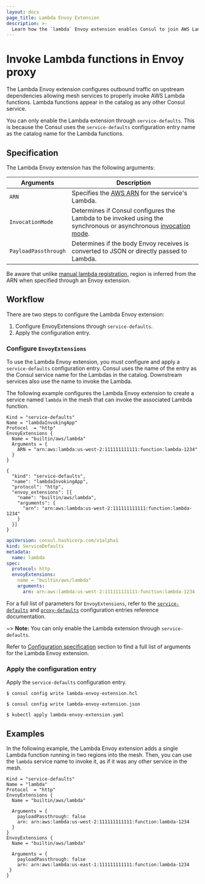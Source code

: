 ```yaml
---
layout: docs
page_title: Lambda Envoy Extension
description: >-
  Learn how the `lambda` Envoy extension enables Consul to join AWS Lambda functions to its service mesh.
---
```


# Invoke Lambda functions in Envoy proxy

The Lambda Envoy extension configures outbound traffic on upstream dependencies allowing mesh services to properly invoke AWS Lambda functions. Lambda functions appear in the catalog as any other Consul service.

You can only enable the Lambda extension through `service-defaults`. This is because the Consul uses the `service-defaults` configuration entry name as the catalog name for the Lambda functions.

## Specification

The Lambda Envoy extension has the following arguments:

| Arguments            | Description                                                                                      |
| -------------------- | ------------------------------------------------------------------------------------------------ |
| `ARN`                | Specifies the [AWS ARN](https://docs.aws.amazon.com/general/latest/gr/aws-arns-and-namespaces.html) for the service's Lambda. |
| `InvocationMode`     | Determines if Consul configures the Lambda to be invoked using the synchronous or asynchronous [invocation mode](https://docs.aws.amazon.com/lambda/latest/operatorguide/invocation-modes.html). |
| `PayloadPassthrough` | Determines if the body Envoy receives is converted to JSON or directly passed to Lambda.         |

Be aware  that unlike [manual lambda registration](/consul/docs/lambda/registration/manual#supported-meta-fields), region is  inferred from the ARN when specified through an Envoy extension.

## Workflow

There are two steps to configure the Lambda Envoy extension:

1. Configure EnvoyExtensions through `service-defaults`. 
1. Apply the configuration entry.

### Configure `EnvoyExtensions`

To use the Lambda Envoy extension, you must configure and apply a `service-defaults` configuration entry. Consul uses the name of the entry as the Consul service name for the Lambdas in the catalog. Downstream services also use the name to invoke the Lambda.

The following example configures the Lambda Envoy extension to create a service named `lambda` in the mesh that can invoke the associated Lambda function.

<Tabs>
<Tab heading="HCL" group="hcl">
<CodeBlockConfig filename="lambda-envoy-extension.hcl">

```hcl
Kind = "service-defaults"
Name = "lambdaInvokingApp"
Protocol  = "http"
EnvoyExtensions {
  Name = "builtin/aws/lambda"
  Arguments = {
    ARN = "arn:aws:lambda:us-west-2:111111111111:function:lambda-1234"
  }
}
```

</CodeBlockConfig>
</Tab>
<Tab heading="JSON" group="json">
<CodeBlockConfig filename="lambda-envoy-extension.json">

```hcl
{
  "kind": "service-defaults",
  "name": "lambdaInvokingApp",
  "protocol": "http",
  "envoy_extensions": [{
    "name": "builtin/aws/lambda",
    "arguments": {
      "arn": "arn:aws:lambda:us-west-2:111111111111:function:lambda-1234"
    }
  }]
}

```

</CodeBlockConfig>
</Tab>

<Tab heading="Kubernetes" group="kubernetes">
<CodeBlockConfig filename="lambda-envoy-extension.yaml">

```yaml
apiVersion: consul.hashicorp.com/v1alpha1
kind: ServiceDefaults
metadata:
  name: lambda
spec:
  protocol: http
  envoyExtensions:
    name = "builtin/aws/lambda"
    arguments:
      arn: arn:aws:lambda:us-west-2:111111111111:function:lambda-1234
```

</CodeBlockConfig>
</Tab>

</Tabs>

For a full list of parameters for `EnvoyExtensions`, refer to the [`service-defaults`](/consul/docs/connect/config-entries/service-defaults#envoyextensions) and [`proxy-defaults`](/consul/docs/connect/config-entries/proxy-defaults#envoyextensions) configuration entries reference documentation. 

~> **Note:** You can only enable the Lambda extension through `service-defaults`.

Refer to [Configuration specification](#configuration-specification) section to find a full list of arguments for the Lambda Envoy extension.

### Apply the configuration entry

Apply the `service-defaults` configuration entry.

<Tabs>
<Tab heading="HCL" group="hcl">

```shell-session
$ consul config write lambda-envoy-extension.hcl
```

</Tab>
<Tab heading="JSON" group="json">

```shell-session
$ consul config write lambda-envoy-extension.json
```

</Tab>
<Tab heading="Kubernetes" group="kubernetes">

```shell-session
$ kubectl apply lambda-envoy-extension.yaml
```

</Tab>
</Tabs>

## Examples

In the following example, the Lambda Envoy extension adds a single Lambda function running in two regions into the mesh. Then, you can use the `lambda` service name to invoke it, as if it was any other service in the mesh.

<CodeBlockConfig filename="lambda-envoy-extension.json">

```hcl
Kind = "service-defaults"
Name = "lambda"
Protocol  = "http"
EnvoyExtensions {
  Name = "builtin/aws/lambda"
  
  Arguments = {
    payloadPassthrough: false
    arn: arn:aws:lambda:us-west-2:111111111111:function:lambda-1234
  }
}
EnvoyExtensions {
  Name = "builtin/aws/lambda"

  Arguments = {
    payloadPassthrough: false
    arn: arn:aws:lambda:us-east-1:111111111111:function:lambda-1234
 }
}
```

</CodeBlockConfig>